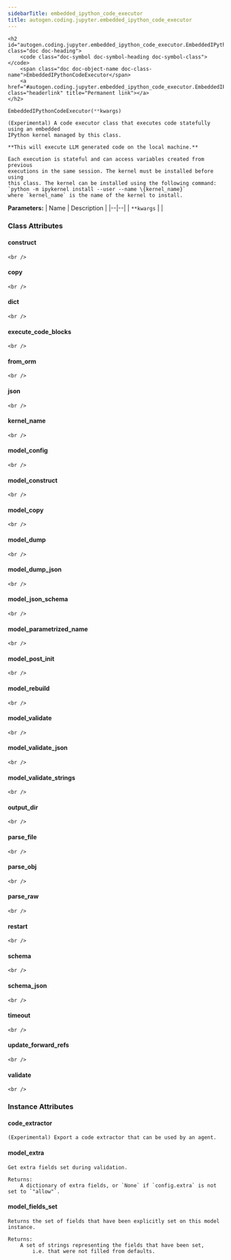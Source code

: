 ```yaml
---
sidebarTitle: embedded_ipython_code_executor
title: autogen.coding.jupyter.embedded_ipython_code_executor
---
```


    <h2 id="autogen.coding.jupyter.embedded_ipython_code_executor.EmbeddedIPythonCodeExecutor" class="doc doc-heading">
        <code class="doc-symbol doc-symbol-heading doc-symbol-class"></code>
        <span class="doc doc-object-name doc-class-name">EmbeddedIPythonCodeExecutor</span>
        <a href="#autogen.coding.jupyter.embedded_ipython_code_executor.EmbeddedIPythonCodeExecutor" class="headerlink" title="Permanent link"></a>
    </h2>

```python
EmbeddedIPythonCodeExecutor(**kwargs)
```

    (Experimental) A code executor class that executes code statefully using an embedded
    IPython kernel managed by this class.
    
    **This will execute LLM generated code on the local machine.**
    
    Each execution is stateful and can access variables created from previous
    executions in the same session. The kernel must be installed before using
    this class. The kernel can be installed using the following command:
    `python -m ipykernel install --user --name \{kernel_name}`
    where `kernel_name` is the name of the kernel to install.

<b>Parameters:</b>
| Name | Description |
|--|--|
| `**kwargs` |  |

### Class Attributes

<code class="doc-symbol doc-symbol-heading doc-symbol-attribute"></code>
#### construct
<a href="#autogen.coding.jupyter.embedded_ipython_code_executor.EmbeddedIPythonCodeExecutor.construct" class="headerlink" title="Permanent link"></a>

    <br />

<code class="doc-symbol doc-symbol-heading doc-symbol-attribute"></code>
#### copy
<a href="#autogen.coding.jupyter.embedded_ipython_code_executor.EmbeddedIPythonCodeExecutor.copy" class="headerlink" title="Permanent link"></a>

    <br />

<code class="doc-symbol doc-symbol-heading doc-symbol-attribute"></code>
#### dict
<a href="#autogen.coding.jupyter.embedded_ipython_code_executor.EmbeddedIPythonCodeExecutor.dict" class="headerlink" title="Permanent link"></a>

    <br />

<code class="doc-symbol doc-symbol-heading doc-symbol-attribute"></code>
#### execute_code_blocks
<a href="#autogen.coding.jupyter.embedded_ipython_code_executor.EmbeddedIPythonCodeExecutor.execute_code_blocks" class="headerlink" title="Permanent link"></a>

    <br />

<code class="doc-symbol doc-symbol-heading doc-symbol-attribute"></code>
#### from_orm
<a href="#autogen.coding.jupyter.embedded_ipython_code_executor.EmbeddedIPythonCodeExecutor.from_orm" class="headerlink" title="Permanent link"></a>

    <br />

<code class="doc-symbol doc-symbol-heading doc-symbol-attribute"></code>
#### json
<a href="#autogen.coding.jupyter.embedded_ipython_code_executor.EmbeddedIPythonCodeExecutor.json" class="headerlink" title="Permanent link"></a>

    <br />

<code class="doc-symbol doc-symbol-heading doc-symbol-attribute"></code>
#### kernel_name
<a href="#autogen.coding.jupyter.embedded_ipython_code_executor.EmbeddedIPythonCodeExecutor.kernel_name" class="headerlink" title="Permanent link"></a>

    <br />

<code class="doc-symbol doc-symbol-heading doc-symbol-attribute"></code>
#### model_config
<a href="#autogen.coding.jupyter.embedded_ipython_code_executor.EmbeddedIPythonCodeExecutor.model_config" class="headerlink" title="Permanent link"></a>

    <br />

<code class="doc-symbol doc-symbol-heading doc-symbol-attribute"></code>
#### model_construct
<a href="#autogen.coding.jupyter.embedded_ipython_code_executor.EmbeddedIPythonCodeExecutor.model_construct" class="headerlink" title="Permanent link"></a>

    <br />

<code class="doc-symbol doc-symbol-heading doc-symbol-attribute"></code>
#### model_copy
<a href="#autogen.coding.jupyter.embedded_ipython_code_executor.EmbeddedIPythonCodeExecutor.model_copy" class="headerlink" title="Permanent link"></a>

    <br />

<code class="doc-symbol doc-symbol-heading doc-symbol-attribute"></code>
#### model_dump
<a href="#autogen.coding.jupyter.embedded_ipython_code_executor.EmbeddedIPythonCodeExecutor.model_dump" class="headerlink" title="Permanent link"></a>

    <br />

<code class="doc-symbol doc-symbol-heading doc-symbol-attribute"></code>
#### model_dump_json
<a href="#autogen.coding.jupyter.embedded_ipython_code_executor.EmbeddedIPythonCodeExecutor.model_dump_json" class="headerlink" title="Permanent link"></a>

    <br />

<code class="doc-symbol doc-symbol-heading doc-symbol-attribute"></code>
#### model_json_schema
<a href="#autogen.coding.jupyter.embedded_ipython_code_executor.EmbeddedIPythonCodeExecutor.model_json_schema" class="headerlink" title="Permanent link"></a>

    <br />

<code class="doc-symbol doc-symbol-heading doc-symbol-attribute"></code>
#### model_parametrized_name
<a href="#autogen.coding.jupyter.embedded_ipython_code_executor.EmbeddedIPythonCodeExecutor.model_parametrized_name" class="headerlink" title="Permanent link"></a>

    <br />

<code class="doc-symbol doc-symbol-heading doc-symbol-attribute"></code>
#### model_post_init
<a href="#autogen.coding.jupyter.embedded_ipython_code_executor.EmbeddedIPythonCodeExecutor.model_post_init" class="headerlink" title="Permanent link"></a>

    <br />

<code class="doc-symbol doc-symbol-heading doc-symbol-attribute"></code>
#### model_rebuild
<a href="#autogen.coding.jupyter.embedded_ipython_code_executor.EmbeddedIPythonCodeExecutor.model_rebuild" class="headerlink" title="Permanent link"></a>

    <br />

<code class="doc-symbol doc-symbol-heading doc-symbol-attribute"></code>
#### model_validate
<a href="#autogen.coding.jupyter.embedded_ipython_code_executor.EmbeddedIPythonCodeExecutor.model_validate" class="headerlink" title="Permanent link"></a>

    <br />

<code class="doc-symbol doc-symbol-heading doc-symbol-attribute"></code>
#### model_validate_json
<a href="#autogen.coding.jupyter.embedded_ipython_code_executor.EmbeddedIPythonCodeExecutor.model_validate_json" class="headerlink" title="Permanent link"></a>

    <br />

<code class="doc-symbol doc-symbol-heading doc-symbol-attribute"></code>
#### model_validate_strings
<a href="#autogen.coding.jupyter.embedded_ipython_code_executor.EmbeddedIPythonCodeExecutor.model_validate_strings" class="headerlink" title="Permanent link"></a>

    <br />

<code class="doc-symbol doc-symbol-heading doc-symbol-attribute"></code>
#### output_dir
<a href="#autogen.coding.jupyter.embedded_ipython_code_executor.EmbeddedIPythonCodeExecutor.output_dir" class="headerlink" title="Permanent link"></a>

    <br />

<code class="doc-symbol doc-symbol-heading doc-symbol-attribute"></code>
#### parse_file
<a href="#autogen.coding.jupyter.embedded_ipython_code_executor.EmbeddedIPythonCodeExecutor.parse_file" class="headerlink" title="Permanent link"></a>

    <br />

<code class="doc-symbol doc-symbol-heading doc-symbol-attribute"></code>
#### parse_obj
<a href="#autogen.coding.jupyter.embedded_ipython_code_executor.EmbeddedIPythonCodeExecutor.parse_obj" class="headerlink" title="Permanent link"></a>

    <br />

<code class="doc-symbol doc-symbol-heading doc-symbol-attribute"></code>
#### parse_raw
<a href="#autogen.coding.jupyter.embedded_ipython_code_executor.EmbeddedIPythonCodeExecutor.parse_raw" class="headerlink" title="Permanent link"></a>

    <br />

<code class="doc-symbol doc-symbol-heading doc-symbol-attribute"></code>
#### restart
<a href="#autogen.coding.jupyter.embedded_ipython_code_executor.EmbeddedIPythonCodeExecutor.restart" class="headerlink" title="Permanent link"></a>

    <br />

<code class="doc-symbol doc-symbol-heading doc-symbol-attribute"></code>
#### schema
<a href="#autogen.coding.jupyter.embedded_ipython_code_executor.EmbeddedIPythonCodeExecutor.schema" class="headerlink" title="Permanent link"></a>

    <br />

<code class="doc-symbol doc-symbol-heading doc-symbol-attribute"></code>
#### schema_json
<a href="#autogen.coding.jupyter.embedded_ipython_code_executor.EmbeddedIPythonCodeExecutor.schema_json" class="headerlink" title="Permanent link"></a>

    <br />

<code class="doc-symbol doc-symbol-heading doc-symbol-attribute"></code>
#### timeout
<a href="#autogen.coding.jupyter.embedded_ipython_code_executor.EmbeddedIPythonCodeExecutor.timeout" class="headerlink" title="Permanent link"></a>

    <br />

<code class="doc-symbol doc-symbol-heading doc-symbol-attribute"></code>
#### update_forward_refs
<a href="#autogen.coding.jupyter.embedded_ipython_code_executor.EmbeddedIPythonCodeExecutor.update_forward_refs" class="headerlink" title="Permanent link"></a>

    <br />

<code class="doc-symbol doc-symbol-heading doc-symbol-attribute"></code>
#### validate
<a href="#autogen.coding.jupyter.embedded_ipython_code_executor.EmbeddedIPythonCodeExecutor.validate" class="headerlink" title="Permanent link"></a>

    <br />

### Instance Attributes

<code class="doc-symbol doc-symbol-heading doc-symbol-attribute"></code>
#### code_extractor
<a href="#autogen.coding.jupyter.embedded_ipython_code_executor.EmbeddedIPythonCodeExecutor.code_extractor" class="headerlink" title="Permanent link"></a>

    (Experimental) Export a code extractor that can be used by an agent.

<code class="doc-symbol doc-symbol-heading doc-symbol-attribute"></code>
#### model_extra
<a href="#autogen.coding.jupyter.embedded_ipython_code_executor.EmbeddedIPythonCodeExecutor.model_extra" class="headerlink" title="Permanent link"></a>

    Get extra fields set during validation.
    
    Returns:
        A dictionary of extra fields, or `None` if `config.extra` is not set to `"allow"`.

<code class="doc-symbol doc-symbol-heading doc-symbol-attribute"></code>
#### model_fields_set
<a href="#autogen.coding.jupyter.embedded_ipython_code_executor.EmbeddedIPythonCodeExecutor.model_fields_set" class="headerlink" title="Permanent link"></a>

    Returns the set of fields that have been explicitly set on this model instance.
    
    Returns:
        A set of strings representing the fields that have been set,
            i.e. that were not filled from defaults.